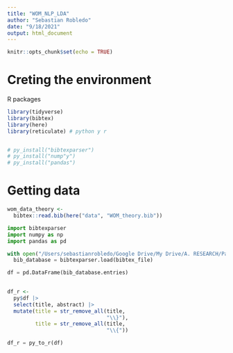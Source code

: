 ```yaml
---
title: "WOM_NLP_LDA"
author: "Sebastian Robledo"
date: "9/18/2021"
output: html_document
---
```


```r
knitr::opts_chunk$set(echo = TRUE)
```

# Creting the environment 

R packages

```r
library(tidyverse)
library(bibtex)
library(here)
library(reticulate) # python y r
```

```python

```


```r
# py_install("bibtexparser")
# py_install("nump"y")
# py_install("pandas")
```


# Getting data 

```r
wom_data_theory <- 
  bibtex::read.bib(here("data", "WOM_theory.bib"))
```

```python
import bibtexparser
import numpy as np
import pandas as pd
```

```python
with open("/Users/sebastianrobledo/Google Drive/My Drive/A. RESEARCH/Papers Luis Amigo/NPL_WOM_PAPER/NLP_WOMM/data/WOM_theory.bib") as bibtex_file:
  bib_database = bibtexparser.load(bibtex_file)

df = pd.DataFrame(bib_database.entries)
  
```

```r
df_r <- 
  py$df |> 
  select(title, abstract) |> 
  mutate(title = str_remove_all(title, 
                                "\\}"),
         title = str_remove_all(title,
                                "\\{"))
```



```python
df_r = py_to_r(df)
```



